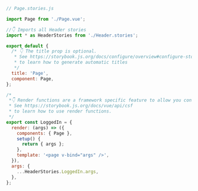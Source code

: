 ```js
// Page.stories.js

import Page from './Page.vue';

//👇 Imports all Header stories
import * as HeaderStories from './Header.stories';

export default {
  /* 👇 The title prop is optional.
   * See https://storybook.js.org/docs/configure/overview#configure-story-loading
   * to learn how to generate automatic titles
   */
  title: 'Page',
  component: Page,
};

/*
 *👇 Render functions are a framework specific feature to allow you control on how the component renders.
 * See https://storybook.js.org/docs/vue/api/csf
 * to learn how to use render functions.
 */
export const LoggedIn = {
  render: (args) => ({
    components: { Page },
    setup() {
      return { args };
    },
    template: '<page v-bind="args" />',
  }),
  args: {
    ...HeaderStories.LoggedIn.args,
  },
};
```

